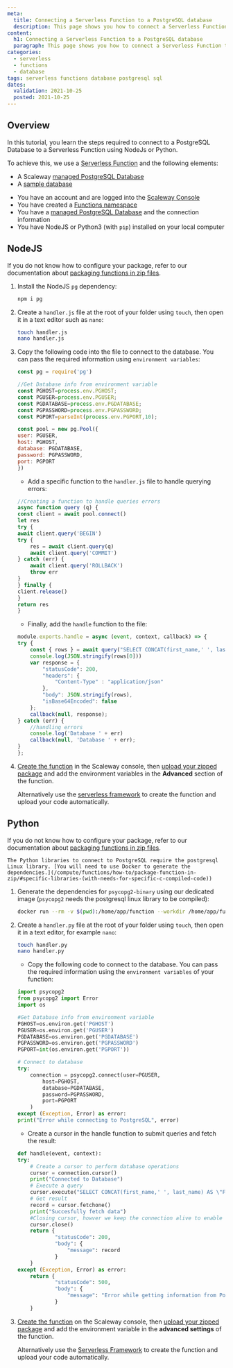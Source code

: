 ```yaml
---
meta:
  title: Connecting a Serverless Function to a PostgreSQL database
  description: This page shows you how to connect a Serverless Function to a PostgreSQL database
content:
  h1: Connecting a Serverless Function to a PostgreSQL database
  paragraph: This page shows you how to connect a Serverless Function to a PostgreSQL database
categories:
  - serverless
  - functions
  - database
tags: serverless functions database postgresql sql
dates:
  validation: 2021-10-25
  posted: 2021-10-25
---
```


## Overview

In this tutorial, you learn the steps required to connect to a PostgreSQL Database to a Serverless Function using NodeJs or Python.

To achieve this, we use a [Serverless Function](https://www.scaleway.com/en/betas/#serverlessfunctions) and the following elements:
- A Scaleway [managed PostgreSQL Database](https://www.scaleway.com/en/database/)
- A [sample database](https://www.postgresqltutorial.com/postgresql-sample-database/)

<Message type="requirement">

- You have an account and are logged into the [Scaleway Console](https://console.scaleway.com)
- You have created a [Functions namespace](/compute/functions/how-to/create-a-functions-namespace/)
- You have a [managed PostgreSQL Database](https://www.scaleway.com/en/database/) and the connection information
- You have NodeJS or Python3 (with `pip`) installed on your local computer

</Message>

## NodeJS

<Message type="tip">

If you do not know how to configure your package, refer to our documentation about [packaging functions in zip files](/compute/functions/how-to/package-function-in-zip/).

</Message>

1. Install the NodeJS `pg` dependency:
    ```bash 
    npm i pg
    ```
2. Create a `handler.js` file at the root of your folder using `touch`, then open it in a text editor such as `nano`: 

    ```bash
    touch handler.js
    nano handler.js
    ```
3. Copy the following code into the file to connect to the database. You can pass the required information using `environment variables`:
    ```javascript
    const pg = require('pg')

    //Get Database info from environment variable
    const PGHOST=process.env.PGHOST;
    const PGUSER=process.env.PGUSER;
    const PGDATABASE=process.env.PGDATABASE;
    const PGPASSWORD=process.env.PGPASSWORD;
    const PGPORT=parseInt(process.env.PGPORT,10);

    const pool = new pg.Pool({
    user: PGUSER,
    host: PGHOST,
    database: PGDATABASE,
    password: PGPASSWORD,
    port: PGPORT
    })

    ```
    * Add a specific function to the `handler.js` file to handle querying errors:
    ```javascript
    //Creating a function to handle queries errors
    async function query (q) {
    const client = await pool.connect()
    let res
    try {
    await client.query('BEGIN')
    try {
        res = await client.query(q)
        await client.query('COMMIT')
    } catch (err) {
        await client.query('ROLLBACK')
        throw err
    }
    } finally {
    client.release()
    }
    return res
    }
    ```
    * Finally, add the `handle` function to the file:
    ```javascript
    module.exports.handle = async (event, context, callback) => {
    try {
        const { rows } = await query("SELECT CONCAT(first_name,' ', last_name) AS \"Full Name\" FROM actor LIMIT 10")
        console.log(JSON.stringify(rows[0]))
        var response = {
            "statusCode": 200,
            "headers": {
                "Content-Type" : "application/json"
            },
            "body": JSON.stringify(rows),
            "isBase64Encoded": false
        };
        callback(null, response);
    } catch (err) {
        //handling errors
        console.log('Database ' + err)
        callback(null, 'Database ' + err);
    }
    };
    ```

4. [Create the function](/compute/functions/how-to/create-a-function/) in the Scaleway console, then [upload your zipped package](/compute/functions/how-to/package-function-in-zip/#how-to-upload-your-zip-file-to-the-scaleway-console/) and add the environment variables in the **Advanced** section of the function.

    <Message type="tip">

    Alternatively use the [serverless framework](/compute/functions/api-cli/fun-uploading-with-serverless-framework/) to create the function and upload your code automatically.

    </Message>

## Python

<Message type="tip">

If you do not know how to configure your package, refer to our documentation about [packaging functions in zip files](/compute/functions/how-to/package-function-in-zip/).

</Message>

<Message type="note">

    The Python libraries to connect to PostgreSQL require the postgresql Linux library. [You will need to use Docker to generate the dependencies.](/compute/functions/how-to/package-function-in-zip/#specific-libraries-(with-needs-for-specific-c-compiled-code))

</Message>

1. Generate the dependencies for `psycopg2-binary` using our dedicated image (`psycopg2` needs the postgresql linux library to be compiled):
    ```bash 
    docker run --rm -v $(pwd):/home/app/function --workdir /home/app/function rg.fr-par.scw.cloud/scwfunctionsruntimes/python-dep3:v1.2.8 pip install psycopg2-binary --target ./package
    ```
2. Create a `handler.py` file at the root of your folder using `touch`, then open it in a text editor, for example `nano`:

    ```bash
    touch handler.py
    nano handler.py
    ```
    * Copy the following code to connect to the database. You can pass the required information using the `environment variables` of your function:
    ```python
    import psycopg2
    from psycopg2 import Error
    import os

    #Get Database info from environment variable
    PGHOST=os.environ.get('PGHOST')
    PGUSER=os.environ.get('PGUSER')
    PGDATABASE=os.environ.get('PGDATABASE')
    PGPASSWORD=os.environ.get('PGPASSWORD')
    PGPORT=int(os.environ.get('PGPORT'))

    # Connect to database
    try:
        connection = psycopg2.connect(user=PGUSER,
            host=PGHOST,
            database=PGDATABASE,
            password=PGPASSWORD,
            port=PGPORT
        )
    except (Exception, Error) as error:
    print("Error while connecting to PostgreSQL", error)

    ```
    * Create a cursor in the handle function to submit queries and fetch the result:
    ```python
    def handle(event, context):
    try:
        # Create a cursor to perform database operations
        cursor = connection.cursor()
        print("Connected to Database")
        # Execute a query
        cursor.execute("SELECT CONCAT(first_name,' ', last_name) AS \"Full Name\" FROM actor LIMIT 10")
        # Get result
        record = cursor.fetchone()
        print("Succesfully fetch data")
        #Closing cursor, howver we keep the connection alive to enable faster loading for the next function calls
        cursor.close()
        return {
                "statusCode": 200,
                "body": {
                    "message": record
                }
        }
    except (Exception, Error) as error:
        return {
                "statusCode": 500,
                "body": {
                    "message": "Error while getting information from PostgreSQL, check logs for more information"
                }
        }
    ```

3. [Create the function](/docs/compute/functions/how-to/create-a-function/) on the Scaleway console, then [upload your zipped package](/compute/functions/how-to/package-function-in-zip/#how-to-upload-your-zip-file-to-the-scaleway-console) and add the environment variable in the **advanced settings** of the function.
    <Message type="tip">

    Alternatively use the [Serverless Framework](/compute/functions/api-cli/fun-uploading-with-serverless-framework/) to create the function and upload your code automatically.

    </Message>
